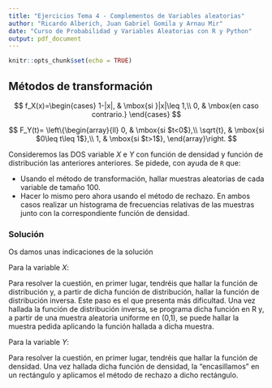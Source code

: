 ```yaml
---
title: "Ejercicios Tema 4 - Complementos de Variables aleatorias"
author: "Ricardo Alberich, Juan Gabriel Gomila y Arnau Mir"
date: "Curso de Probabilidad y Variables Aleatorias con R y Python"
output: pdf_document
---
```


```r
knitr::opts_chunk$set(echo = TRUE)
```

\newcommand\momento{m}
\newcommand{\momentocentral}{\mu}
\newcommand{\FunGenMom}{m}
\newcommand{\FunCar}{\phi}



## Métodos de transformación


$$
f_X(x)=\begin{cases}
1-|x|, & \mbox{si }|x|\leq 1,\\
0, & \mbox{en caso contrario.}
\end{cases}
$$

$$
F_Y(t)=
\left\{\begin{array}{ll}
0, & \mbox{si $t<0$},\\
\sqrt{t}, & \mbox{si $0\leq t\leq 1$},\\ 1, &
\mbox{si $t>1$},
\end{array}\right.
$$


Consideremos las DOS  variable $X$  e $Y$ con función de  densidad y  función de distribución las anteriores anteriores. Se pidede,  con ayuda de `R` que:  

* Usando el método de transformación, hallar muestras aleatorias de cada variable de tamaño $100$. 
* Hacer lo mismo pero ahora usando el método de rechazo.
En ambos casos realizar un histograma de frecuencias relativas de las muestras junto con la correspondiente función de densidad.




### Solución

Os damos unas indicaciones de la solución


Para la variable $X$:

Para resolver la cuestión, en primer lugar, tendréis que hallar la función de distribución y, a partir de dicha función de distribución, hallar la función de distribución inversa. Este paso es el que presenta más dificultad. Una vez hallada la función de distribución inversa, se programa dicha función en R y, a partir de una muestra aleatoria uniforme en (0,1), se puede hallar la muestra pedida aplicando la función hallada a dicha muestra.

Para la variable $Y$:

Para resolver la cuestión, en primer lugar, tendréis que hallar la función de densidad. Una vez hallada dicha función de densidad, la "encasillamos" en un rectángulo y aplicamos el método de rechazo a dicho rectángulo.

